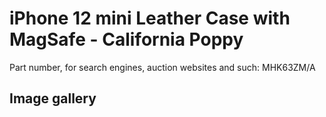 
# iPhone 12 mini Leather Case with MagSafe - California Poppy

Part number, for search engines, auction websites and such: MHK63ZM/A

## Image gallery

<div style={{ width: "768px" }}>
  <GalleryComponent
    images={[
      {
        original: "/everysource/MHK63.webp",
        thumbnail: "/everypreview/MHK63.webp",
      },
      {
        original: "/everysource/MHK63_AV1.webp",
        thumbnail: "/everypreview/MHK63_AV1.webp",
      },
      {
        original: "/everysource/MHK63_AV2.webp",
        thumbnail: "/everypreview/MHK63_AV2.webp",
      },
      {
        original: "/everysource/MHK63_AV3.webp",
        thumbnail: "/everypreview/MHK63_AV3.webp",
      },
      {
        original: "/everysource/MHK63_AV4.webp",
        thumbnail: "/everypreview/MHK63_AV4.webp",
      },
      {
        original: "/everysource/MHK63_AV5.webp",
        thumbnail: "/everypreview/MHK63_AV5.webp",
      },
      {
        original: "/everysource/MHK63_AV6.webp",
        thumbnail: "/everypreview/MHK63_AV6.webp",
      }
    ]}
  />
</div>